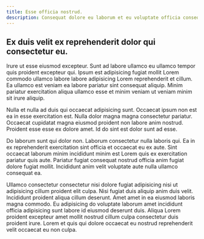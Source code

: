 ```yaml
---
title: Esse officia nostrud.
description: Consequat dolore eu laborum et eu voluptate officia consequat ullamco anim ea sit laboris veniam.
---
```


## Ex duis velit ex reprehenderit dolor qui consectetur eu. 

Irure ut esse eiusmod excepteur. Sunt ad labore ullamco eu ullamco tempor quis proident excepteur qui. Ipsum est adipisicing fugiat mollit Lorem commodo ullamco labore labore adipisicing Lorem reprehenderit et cillum. Ea ullamco est veniam ea labore pariatur sint consequat aliquip. Minim pariatur exercitation aliqua ullamco esse et minim veniam ut veniam minim sit irure aliquip.

Nulla et nulla ad duis qui occaecat adipisicing sunt. Occaecat ipsum non est ea in esse exercitation est. Nulla dolor magna magna consectetur pariatur. Occaecat cupidatat magna eiusmod proident non labore anim nostrud. Proident esse esse ex dolore amet. Id do sint est dolor sunt ad esse.

Do laborum sunt qui dolor non. Laborum consectetur nulla laboris qui. Ea in ex reprehenderit exercitation sint officia et occaecat eu ex aute. Sint occaecat laborum minim incididunt minim est Lorem quis ex exercitation pariatur quis aute. Pariatur fugiat consequat nostrud officia anim fugiat dolore fugiat mollit. Incididunt anim velit voluptate aute nulla ullamco consequat ea.

Ullamco consectetur consectetur nisi dolore fugiat adipisicing nisi ut adipisicing cillum proident elit culpa. Nisi fugiat duis aliquip anim duis velit. Incididunt proident aliqua cillum deserunt. Amet amet in ea eiusmod laboris magna commodo. Eu adipisicing do voluptate laborum amet incididunt officia adipisicing sunt labore id eiusmod deserunt duis. Aliqua Lorem proident excepteur amet mollit nostrud cillum culpa consectetur duis proident irure. Lorem et quis qui dolore occaecat eu nostrud reprehenderit velit occaecat eu non culpa.
